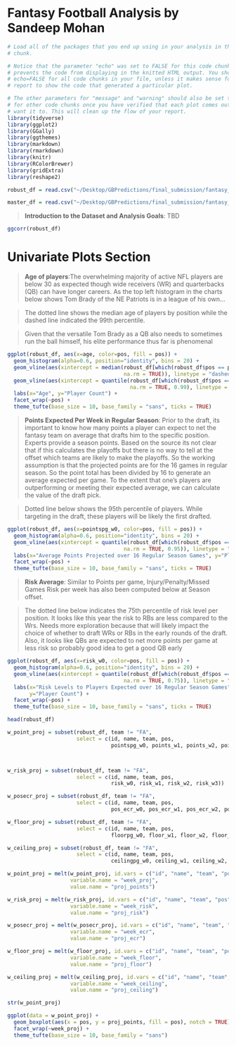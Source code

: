 Fantasy Football Analysis by Sandeep Mohan
========================================================
```r
# Load all of the packages that you end up using in your analysis in this code
# chunk.

# Notice that the parameter "echo" was set to FALSE for this code chunk. This
# prevents the code from displaying in the knitted HTML output. You should set
# echo=FALSE for all code chunks in your file, unless it makes sense for your
# report to show the code that generated a particular plot.

# The other parameters for "message" and "warning" should also be set to FALSE
# for other code chunks once you have verified that each plot comes out as you
# want it to. This will clean up the flow of your report.
library(tidyverse)
library(ggplot2)
library(GGally)
library(ggthemes)
library(markdown)
library(rmarkdown)
library(knitr)
library(RColorBrewer)
library(gridExtra)
library(reshape2)
```

```r
robust_df = read.csv("~/Desktop/GBPredictions/final_submission/fantasy_football_project/robust_ff_wide.csv")

master_df = read.csv("~/Desktop/GBPredictions/final_submission/fantasy_football_project/master_ff.csv")
```


> **Introduction to the Dataset and Analysis Goals**: TBD


```r
ggcorr(robust_df)
```

# Univariate Plots Section

>**Age of players**:The overwhelming majority of active NFL players are below 30 
as expected though wide receivers (WR) and quarterbacks (QB) can have longer careers. 
As the top left histogram in the charts below shows Tom Brady of the NE Patriots 
is in a league of his own...

>The dotted line shows the median age of players by position while the dashed line
indicated the 99th percentile.

>Given that the versatile Tom Brady as a QB also needs to sometimes run the ball 
himself, his elite performance thus far is phenomenal

```r

ggplot(robust_df, aes(x=age, color=pos, fill = pos)) +
  geom_histogram(alpha=0.6, position="identity", bins = 20) +
  geom_vline(aes(xintercept = median(robust_df[which(robust_df$pos == pos),]$age, 
                                     na.rm = TRUE)), linetype = "dashed") +
  geom_vline(aes(xintercept = quantile(robust_df[which(robust_df$pos == pos),]$age, 
                                       na.rm = TRUE, 0.99), linetype = "dashed")) +
  labs(x="Age", y="Player Count") + 
  facet_wrap(~pos) +
  theme_tufte(base_size = 10, base_family = "sans", ticks = TRUE)
```

>**Points Expected Per Week in Regular Season**: 
Prior to the draft, its important to know how many points a player can expect to 
net the fantasy team on average that drafts him to the specific position. Experts
provide a season points. Based on the source its not clear that if this calculates
the playoffs but there is no way to tell at the offset which teams are likely to
make the playoffs. So the working assumption is that the projected points are for 
the 16 games in regular season. So the point total has been divided by 16 to generate 
an average expected per game. To the extent that one's players are outperforming
or meeting their expected average, we can calculate the value of the draft pick.

> Dotted line below shows the 95th percentile of players. While targeting in the 
draft, these players will be likely the first drafted. 


```r
ggplot(robust_df, aes(x=pointspg_w0, color=pos, fill = pos)) +
  geom_histogram(alpha=0.6, position="identity", bins = 20) +
  geom_vline(aes(xintercept = quantile(robust_df[which(robust_df$pos == pos),]$pointspg_w0, 
                                     na.rm = TRUE, 0.95)), linetype = "dotted") +
  labs(x="Average Points Projected over 16 Regular Season Games", y="Player Count") + 
  facet_wrap(~pos) +
  theme_tufte(base_size = 10, base_family = "sans", ticks = TRUE)
```

>**Risk Average**: Similar to Points per game, Injury/Penalty/Missed Games Risk
per week has also been computed below at Season offset. 

>The dotted line below indicates the 75th percentile of risk level per position. 
It looks like this year the risk to RBs are less compared to the Wrs. Needs more 
exploration because that will likely impact the choice of whether to draft WRs or 
RBs in the early rounds of the draft. Also, it looks like QBs are expected to net
more points per game at less risk so probably good idea to get a good QB early

```r
ggplot(robust_df, aes(x=risk_w0, color=pos, fill = pos)) +
  geom_histogram(alpha=0.6, position="identity", bins = 20) +
  geom_vline(aes(xintercept = quantile(robust_df[which(robust_df$pos == pos),]$risk_w0, 
                                     na.rm = TRUE, 0.75)), linetype = "dotted") +
  labs(x="Risk Levels to Players Expected over 16 Regular Season Games", 
       y="Player Count") + 
  facet_wrap(~pos) +
  theme_tufte(base_size = 10, base_family = "sans", ticks = TRUE)
```
```r
head(robust_df)
```
```r
w_point_proj = subset(robust_df, team != "FA", 
                      select = c(id, name, team, pos, 
                                 pointspg_w0, points_w1, points_w2, points_w3))



w_risk_proj = subset(robust_df, team != "FA", 
                      select = c(id, name, team, pos, 
                                 risk_w0, risk_w1, risk_w2, risk_w3))

w_posecr_proj = subset(robust_df, team != "FA", 
                      select = c(id, name, team, pos, 
                                 pos_ecr_w0, pos_ecr_w1, pos_ecr_w2, pos_ecr_w3))

w_floor_proj = subset(robust_df, team != "FA", 
                      select = c(id, name, team, pos, 
                                 floorpg_w0, floor_w1, floor_w2, floor_w3))

w_ceiling_proj = subset(robust_df, team != "FA", 
                      select = c(id, name, team, pos, 
                                 ceilingpg_w0, ceiling_w1, ceiling_w2, ceiling_w3))
```

```r
w_point_proj = melt(w_point_proj, id.vars = c("id", "name", "team", "pos"), 
                    variable.name = "week_proj",
                    value.name = "proj_points")

w_risk_proj = melt(w_risk_proj, id.vars = c("id", "name", "team", "pos"), 
                    variable.name = "week_risk",
                    value.name = "proj_risk")

w_posecr_proj = melt(w_posecr_proj, id.vars = c("id", "name", "team", "pos"), 
                    variable.name = "week_ecr",
                    value.name = "proj_ecr")

w_floor_proj = melt(w_floor_proj, id.vars = c("id", "name", "team", "pos"), 
                    variable.name = "week_floor",
                    value.name = "proj_floor")

w_ceiling_proj = melt(w_ceiling_proj, id.vars = c("id", "name", "team", "pos"), 
                    variable.name = "week_ceiling",
                    value.name = "proj_ceiling")

```
```r
str(w_point_proj)
```


```r


ggplot(data = w_point_proj) + 
  geom_boxplot(aes(x = pos, y = proj_points, fill = pos), notch = TRUE) + 
  facet_wrap(~week_proj) + 
  theme_tufte(base_size = 10, base_family = "sans")


```



